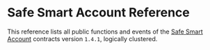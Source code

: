 # Safe Smart Account Reference

This reference lists all public functions and events of the [Safe Smart Account](../advanced/smart-account-overview.mdx) contracts version `1.4.1`, logically clustered.
